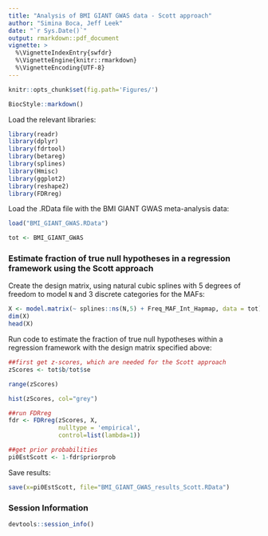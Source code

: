 ```yaml
---
title: "Analysis of BMI GIANT GWAS data - Scott approach"
author: "Simina Boca, Jeff Leek"
date: "`r Sys.Date()`"
output: rmarkdown::pdf_document
vignette: >
  %\VignetteIndexEntry{swfdr}
  %\VignetteEngine{knitr::rmarkdown}
  %\VignetteEncoding{UTF-8}
---
```


<!--
%% \VignetteEngine{knitr::rmarkdown}
-->

```r
knitr::opts_chunk$set(fig.path='Figures/')
```

```r
BiocStyle::markdown()
```

Load the relevant libraries:

```r
library(readr)
library(dplyr)
library(fdrtool)
library(betareg)
library(splines)
library(Hmisc)
library(ggplot2)
library(reshape2)
library(FDRreg)
```

Load the .RData file with the BMI GIANT GWAS meta-analysis data:

```r
load("BMI_GIANT_GWAS.RData")

tot <- BMI_GIANT_GWAS
```

### Estimate fraction of true null hypotheses in a regression framework using the Scott approach

Create the design matrix, using natural cubic splines with 5 degrees of freedom to model `N` and 3 discrete categories for the MAFs:

```r
X <- model.matrix(~ splines::ns(N,5) + Freq_MAF_Int_Hapmap, data = tot)[,-1]
dim(X)
head(X)
```

Run code to estimate the fraction of true null hypotheses within a regression framework with the design matrix specified above:

```r
##first get z-scores, which are needed for the Scott approach
zScores <- tot$b/tot$se 

range(zScores)

hist(zScores, col="grey")

##run FDRreg
fdr <- FDRreg(zScores, X,
              nulltype = 'empirical',
              control=list(lambda=1))

##get prior probabilities 
pi0EstScott <- 1-fdr$priorprob
```

Save results:

```r
save(x=pi0EstScott, file="BMI_GIANT_GWAS_results_Scott.RData")
```

### Session Information

```r
devtools::session_info()
```

